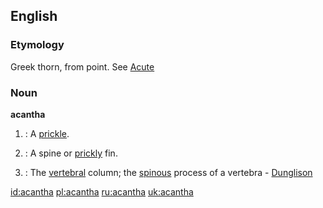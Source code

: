 ==English==

===Etymology===
Greek  thorn, from point. See [[Acute]]

===Noun===
'''acantha'''

#{{botany}}: A [[prickle]].
#{{zoology}}: A spine or [[prickly]] fin.
#{{anatomy}}: The [[vertebral]] column; the [[spinous]] process of a vertebra - [[Dunglison]]

[[id:acantha]]
[[pl:acantha]]
[[ru:acantha]]
[[uk:acantha]]